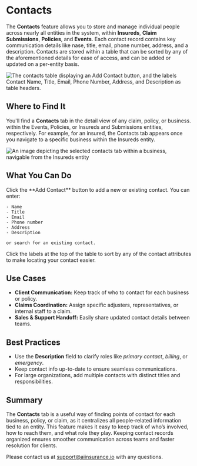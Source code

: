 # Contacts

The **Contacts** feature allows you to store and manage individual people across nearly all entities in the system, within **Insureds**, **Claim Submissions**, **Policies**, and **Events**. Each contact record contains key communication details like nase, title, email, phone number, address, and a description. Contacts are stored within a table that can be sorted by any of the aforementioned details for ease of access, and can be added or updated on a per-entity basis.

![The contacts table displaying an Add Contact button, and the labels Contact Name, Title, Email, Phone Number, Address, and Description as table headers.](/images/contacts.png)

## Where to Find It

You'll find a **Contacts** tab in the detail view of any claim, policy, or business. within the Events, Policies, or Insureds and Submissions entities, respectively. For example, for an insured, the Contacts tab appears once you navigate to a specific business within the Insureds entity.

![An image depicting the selected contacts tab within a business, navigable from the Insureds entity](/insureds.png)

## What You Can Do

<Steps>
  <Step title="Add a Contact">
    Click the **Add Contact** button to add a new or existing contact. You can enter:

    - Name
    - Title
    - Email
    - Phone number
    - Address
    - Description

    or search for an existing contact.
  </Step>
  <Step title="View and Sort Contacts">
    Click the labels at the top of the table to sort by any of the contact attributes to make locating your contact easier.
  </Step>
</Steps>

## Use Cases

- **Client Communication:** Keep track of who to contact for each business or policy.
- **Claims Coordination:** Assign specific adjusters, representatives, or internal staff to a claim.
- **Sales & Support Handoff:** Easily share updated contact details between teams.

## Best Practices

- Use the **Description** field to clarify roles like _primary contact_, _billing_, or _emergency_.
- Keep contact info up-to-date to ensure seamless communications.
- For large organizations, add multiple contacts with distinct titles and responsibilities.

## Summary

The **Contacts** tab is a useful way of finding points of contact for each business, policy, or claim, as it centralizes all people-related information tied to an entity. This feature makes it easy to keep track of who’s involved, how to reach them, and what role they play. Keeping contact records organized ensures smoother communication across teams and faster resolution for clients.

Please contact us at [support@aiinsurance.io](mailto:support@aiinsurance.io) with any questions.
